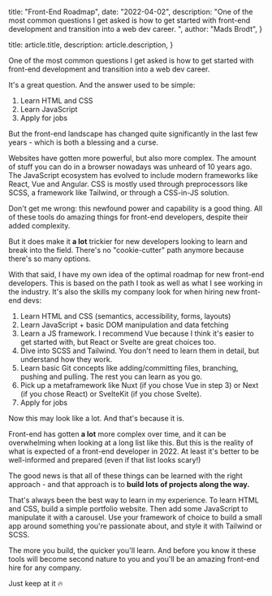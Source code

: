 
  title: "Front-End Roadmap",
  date: "2022-04-02",
  description:
    "One of the most common questions I get asked is how to get started with front-end development and transition into a web dev career. ",
  author: "Mads Brodt",
}

  title: article.title,
  description: article.description,
}


One of the most common questions I get asked is how to get started with front-end development and transition into a web dev career.

It's a great question. And the answer used to be simple:

1. Learn HTML and CSS
2. Learn JavaScript
3. Apply for jobs

But the front-end landscape has changed quite significantly in the last few years - which is both a blessing and a curse.

Websites have gotten more powerful, but also more complex. The amount of stuff you can do in a browser nowadays was unheard of 10 years ago. The JavaScript ecosystem has evolved to include modern frameworks like React, Vue and Angular. CSS is mostly used through preprocessors like SCSS, a framework like Tailwind, or through a CSS-in-JS solution.

Don't get me wrong: this newfound power and capability is a good thing. All of these tools do amazing things for front-end developers, despite their added complexity.

But it does make it **a lot** trickier for new developers looking to learn and break into the field. There's no "cookie-cutter" path anymore because there's so many options.

With that said, I have my own idea of the optimal roadmap for new front-end developers. This is based on the path I took as well as what I see working in the industry. It's also the skills my company look for when hiring new front-end devs:

1. Learn HTML and CSS (semantics, accessibility, forms, layouts)
2. Learn JavaScript + basic DOM manipulation and data fetching
3. Learn a JS framework. I recommend Vue because I think it's easier to get started with, but React or Svelte are great choices too.
4. Dive into SCSS and Tailwind. You don't need to learn them in detail, but understand how they work.
5. Learn basic Git concepts like adding/committing files, branching, pushing and pulling. The rest you can learn as you go.
6. Pick up a metaframework like Nuxt (if you chose Vue in step 3) or Next (if you chose React) or SvelteKit (if you chose Svelte).
7. Apply for jobs

Now this may look like a lot. And that's because it is.

Front-end has gotten **a lot** more complex over time, and it can be overwhelming when looking at a long list like this. But this is the reality of what is expected of a front-end developer in 2022. At least it's better to be well-informed and prepared (even if that list looks scary!)

The good news is that all of these things can be learned with the right approach - and that approach is to **build lots of projects along the way.**

That's always been the best way to learn in my experience. To learn HTML and CSS, build a simple portfolio website. Then add some JavaScript to manipulate it with a carousel. Use your framework of choice to build a small app around something you're passionate about, and style it with Tailwind or SCSS.

The more you build, the quicker you'll learn. And before you know it these tools will become second nature to you and you'll be an amazing front-end hire for any company.

Just keep at it 🔥

​
